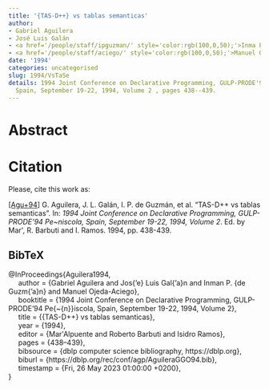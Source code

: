 ```yaml
---
title: '{TAS-D++} vs tablas semanticas'
author:
- Gabriel Aguilera
- José Luis Galán
- <a href='/people/staff/ipguzman/' style='color:rgb(100,0,50);'>Inma P. de Guzmán</a>
- <a href='/people/staff/aciego/' style='color:rgb(100,0,50);'>Manuel Ojeda-Aciego</a>
date: '1994'
categories: uncategorised
slug: 1994/VsTaSe
details: 1994 Joint Conference on Declarative Programming, GULP-PRODE'94 Pe{\~{n}}iscola,
  Spain, September 19-22, 1994, Volume 2 , pages 438--439.
---
```




# Abstract










# Citation
Please, cite this work as:


<a name=bib-Aguilera1994></a>[[Agu+94]](#cite-Aguilera1994) G. Aguilera, J. L. Galán, I. P. de Guzmán, et al. “TAS-D++ vs tablas semanticas”. In: _1994 Joint Conference on Declarative Programming, GULP-PRODE'94 Pe~niscola, Spain, September 19-22, 1994, Volume 2_. Ed. by Mar\'\iaAlpuente, R. Barbuti and I. Ramos. 1994, pp. 438-439.

::: {.callout-note appearance="minimal" collapse=true}

## BibTeX

@InProceedings{Aguilera1994,<br>&nbsp;&nbsp;&nbsp;&nbsp;  author = {Gabriel Aguilera and Jos{\a'e} Luis Gal{\a'a}n and Inman P. {de Guzm{\a'a}n} and Manuel Ojeda-Aciego},<br>&nbsp;&nbsp;&nbsp;&nbsp;  booktitle = {1994 Joint Conference on Declarative Programming, GULP-PRODE'94 Pe{\~{n}}iscola, Spain, September 19-22, 1994, Volume 2},<br>&nbsp;&nbsp;&nbsp;&nbsp;  title = {{TAS-D++} vs tablas semanticas},<br>&nbsp;&nbsp;&nbsp;&nbsp;  year = {1994},<br>&nbsp;&nbsp;&nbsp;&nbsp;  editor = {Mar\'\ia Alpuente and Roberto Barbuti and Isidro Ramos},<br>&nbsp;&nbsp;&nbsp;&nbsp;  pages = {438--439},<br>&nbsp;&nbsp;&nbsp;&nbsp;  bibsource = {dblp computer science bibliography, https://dblp.org},<br>&nbsp;&nbsp;&nbsp;&nbsp;  biburl = {https://dblp.org/rec/conf/agp/AguileraGGO94.bib},<br>&nbsp;&nbsp;&nbsp;&nbsp;  timestamp = {Fri, 26 May 2023 01:00:00 +0200},<br>}

:::








